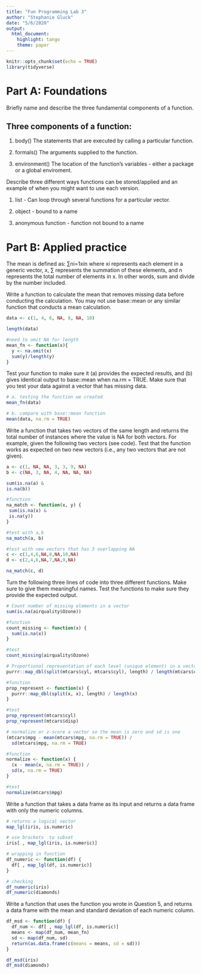 ---
title: "Fun Programming Lab 3"
author: "Stephanie Gluck"
date: "5/6/2020"
output: 
  html_document: 
    highlight: tango
    theme: paper
---

```{r setup, include=FALSE}
knitr::opts_chunk$set(echo = TRUE)
library(tidyverse)
```
# Part A: Foundations

Briefly name and describe the three fundamental components of a function.  

## Three components of a function:  

1. body()  The statements that are executed by calling a particular function.

2. formals() The arguments supplied to the function.

3. environment()  The location of the function's variables - either a package or a global enviroment. 

Describe three different ways functions can be stored/applied and an example of when you might want to use each version.


1.  list - Can loop through several functions for a particular vector.

2.  object - bound to a name

3.  anonymous function - function not bound to a name

# Part B: Applied practice

The mean is defined as:
∑ni=1xin where xi represents each element in a generic vector, x, ∑ represents the summation of these elements, and n represents the total number of elements in x. In other words, sum and divide by the number included.

Write a function to calculate the mean that removes missing data before conducting the calculation. You may not use base::mean or any similar function that conducts a mean calculation.

```{r mean_function}

data <- c(1, 4, 6, NA, 8, NA, 10)

length(data)

#need to omit NA for length 
mean_fn <- function(x){
  y <- na.omit(x)
  sum(y)/length(y)
}

```

Test your function to make sure it (a) provides the expected results, and (b) gives identical output to base::mean when na.rm = TRUE. Make sure that you test your data against a vector that has missing data.
```{r test_function}

# a. testing the function we created
mean_fn(data)

# b. compare with base::mean function
mean(data, na.rm = TRUE)

```

Write a function that takes two vectors of the same length and returns the total number of instances where the value is NA for both vectors. For example, given the following two vectors (see code). Test that the function works as expected on two new vectors (i.e., any two vectors that are not given).
```{r vector_function}

a <- c(1, NA, NA, 3, 3, 9, NA)
b <- c(NA, 3, NA, 4, NA, NA, NA)

sum(is.na(a) &
is.na(b))

#function
na_match <- function(x, y) {
 sum(is.na(x) &
 is.na(y))
}

#test with a,b
na_match(a, b)

#test with new vectors that has 3 overlapping NA
c <- c(1,4,6,NA,8,NA,10,NA)
d <- c(2,4,6,NA,7,NA,9,NA) 

na_match(c, d)

```

Turn the following three lines of code into three different functions. Make sure to give them meaningful names. Test the functions to make sure they provide the expected output.
```{r count_missing}
# Count number of missing elements in a vector
sum(is.na(airquality$Ozone))

#function
count_missing <- function(x) {
  sum(is.na(x))
}

#test
count_missing(airquality$Ozone)

```

```{r prop_represent}
# Proportional representation of each level (unique element) in a vector
purrr::map_dbl(split(mtcars$cyl, mtcars$cyl), length) / length(mtcars$cyl)

#function
prop_represent <- function(x) {
  purrr::map_dbl(split(x, x), length) / length(x)
}

#test
prop_represent(mtcars$cyl)
prop_represent(mtcars$disp)

```

```{r normalize}
# normalize or z-score a vector so the mean is zero and sd is one
(mtcars$mpg - mean(mtcars$mpg, na.rm = TRUE)) / 
  sd(mtcars$mpg, na.rm = TRUE)

#function
normalize <- function(x) {
  (x - mean(x, na.rm = TRUE)) / 
  sd(x, na.rm = TRUE)
}

#test
normalize(mtcars$mpg)
```

Write a function that takes a data frame as its input and returns a data frame with only the numeric columns.
```{r df_numeric}

# returns a logical vector 
map_lgl(iris, is.numeric)

# use brackets  to subset 
iris[ , map_lgl(iris, is.numeric)]

# wrapping in function 
df_numeric <- function(df) {
  df[ , map_lgl(df, is.numeric)]
}

# checking 
df_numeric(iris)
df_numeric(diamonds)

```

Write a function that uses the function you wrote in Question 5, and returns a data frame with the mean and standard deviation of each numeric column.
```{r df_msd}

df_msd <- function(df) {
  df_num <- df[ , map_lgl(df, is.numeric)]
  means <- map(df_num, mean_fn)
  sd <- map(df_num, sd)
  return(as.data.frame(c(means = means, sd = sd)))
}

df_msd(iris)
df_msd(diamonds)


```
